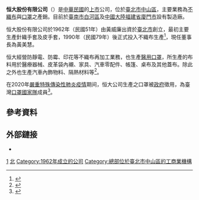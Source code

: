 {{noteTA
|T = zh-hans: 恒大 (台湾); zh-hk: 恒大 (台灣); zh-tw:恒大股份有限公司;
}}

{{Infobox Company
| company_name = 恒大股份有限公司
| company_name_en = Universal Incorporation
| company_logo = 
| company_type = [[股份有限公司|股份有限公司]]<br>[[上市公司|上市公司]]
| local_code_name = TW
| local_code = 11455800
| trading_name = 
| company_slogan = 
| traded_as = {{twse|1325}}<br>（1999年3月29日上市）
| predecessor = 
| foundation = 1962年
| location = {{ROC-TW}}<br>104[[臺北市|臺北市]][[中山區_(臺北市)|中山區]]<br>[[林森北路|林森北路]]372號10樓
| area_served = {{ROC-TW}}
| key_people = 創辦人：黃威廉<br>董事長：黃美慧
| industry = 製造業
| products = 口罩、紡結、熔噴及複合不織布
| capital = [[新臺幣|新臺幣]]852,811,980元
| revenue = 
| assets = [[新臺幣|新臺幣]]1,300,000,000元
| equity = 
| operating_income = 
| market_value = 
| num_employees = 
| P/E ratio = 
| earnings per share = 
| Net asset value = 
| accounting_period = 每年12月（月制會計年度）
| parent = 
| divisions = 
| major_shareholder = 恒大投資（28.62%）
| homepage = {{URL|http://www.uk.com.tw/}}
| footnotes = 
}}

'''恒大股份有限公司'''（{{lang-en|Universal Incorporation}}）是[[中華民國|中華民國]]的[[臺灣證券交易所|上市]]公司，位於[[臺北市|臺北市]][[中山區_(臺北市)|中山區]]，主要業務為[[不織布|不織布]]與[[口罩|口罩]]之產銷。目前於[[臺南市|臺南市]][[白河區|白河區]]及[[中華人民共和國|中國大陸]][[福建省|福建省]][[廈門市|廈門市]]設有製造廠。

恒大股份有限公司於1962年（民國51年）由黃威廉出資於[[臺北市|臺北市]]創立，最初主要生產針織手套及皮手套，1990年（民國79年）後正式投入不織布生產<ref>{{cite web |title=關於恒大 |url=http://www.uk.com.tw/zh-tw/a1/%E9%97%9C%E6%96%BC%E6%81%92%E5%A4%A7.html |website=恒大股份有限公司 |accessdate=2020-09-27 |archive-date=2020-07-24 |archive-url=https://web.archive.org/web/20200724145103/http://www.uk.com.tw/zh-tw/a1/%E9%97%9C%E6%96%BC%E6%81%92%E5%A4%A7.html |dead-url=no }}</ref>，現任董事長為黃美慧。

恒大經營防靜電、防霉、印花等不織布再加工業務，也生產[[醫用口罩|醫用口罩]]，所生產的布料用於醫療器械、皮革袋內襯、家具、汽車零配件、帳篷、桌布及其他蓋布。除此之外也生產汽車內飾物料、隔熱材料等<ref>{{cite web |title=Universal Incorporation |url=https://www.marketscreener.com/quote/stock/UNIVERSAL-INCORPORATION-20699940/company/ |website=Market Screener |accessdate=2020-09-27}}</ref>。

在2020年[[嚴重特殊傳染性肺炎臺灣疫情|嚴重特殊傳染性肺炎疫情]]期间，恒大公司生產之口罩被[[中華民國政府|政府]]徵用，為臺灣[[口罩國家隊|口罩國家隊]]成員<ref>{{cite web |title=國家隊口罩全數徵用恐衝擊價格 恆大：庫存不高對營運影響不大 |url=https://news.cnyes.com/news/id/4526734 |website=矩亨 |accessdate=2020-09-27 |date=2020-09-21 |archive-date=2020-12-02 |archive-url=https://web.archive.org/web/20201202231220/https://news.cnyes.com/news/id/4526734 |dead-url=no }}</ref>。

== 參考資料 ==
{{reflist}}

== 外部鏈接 ==
*{{Official website|url=http://www.uk.com.tw/}}

[[Category:臺灣證券交易所上市公司|1]]
[[Category:臺灣紡織公司|北]]
[[Category:1962年成立的公司|Category:1962年成立的公司]]
[[Category:總部位於臺北市中山區的工商業機構|Category:總部位於臺北市中山區的工商業機構]]